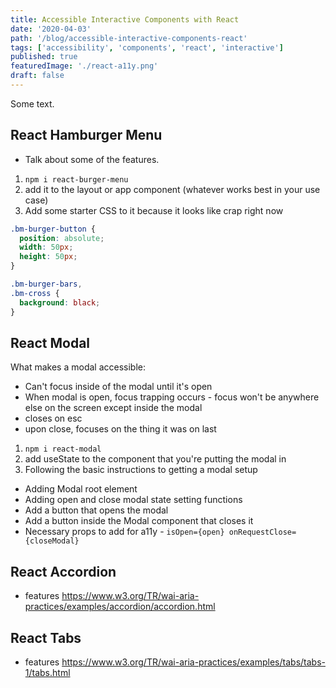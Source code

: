 ```yaml
---
title: Accessible Interactive Components with React
date: '2020-04-03'
path: '/blog/accessible-interactive-components-react'
tags: ['accessibility', 'components', 'react', 'interactive']
published: true
featuredImage: './react-a11y.png'
draft: false
---
```


Some text.

## React Hamburger Menu

- Talk about some of the features.

1. `npm i react-burger-menu`
2. add it to the layout or app component (whatever works best in your use case)
3. Add some starter CSS to it because it looks like crap right now

```css
.bm-burger-button {
  position: absolute;
  width: 50px;
  height: 50px;
}

.bm-burger-bars,
.bm-cross {
  background: black;
}
```

## React Modal

What makes a modal accessible:

- Can't focus inside of the modal until it's open
- When modal is open, focus trapping occurs - focus won't be anywhere else on the screen except inside the modal
- closes on esc
- upon close, focuses on the thing it was on last

1. `npm i react-modal`
2. add useState to the component that you're putting the modal in
3. Following the basic instructions to getting a modal setup

- Adding Modal root element
- Adding open and close modal state setting functions
- Add a button that opens the modal
- Add a button inside the Modal component that closes it
- Necessary props to add for a11y - `isOpen={open} onRequestClose={closeModal}`

## React Accordion

- features
  https://www.w3.org/TR/wai-aria-practices/examples/accordion/accordion.html

## React Tabs

- features https://www.w3.org/TR/wai-aria-practices/examples/tabs/tabs-1/tabs.html
